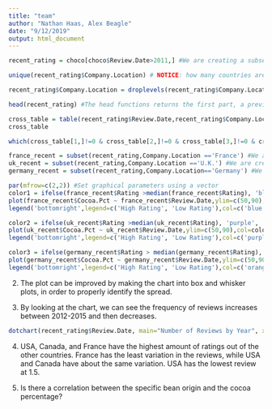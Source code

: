 ```yaml
---
title: "team"
author: "Nathan Haas, Alex Beagle"
date: "9/12/2019"
output: html_document
---
```


```r
recent_rating = choco[choco$Review.Date>2011,] #We are creating a subset of the data where we only want to consider the reviews from the year 2011 to present day.The arguments for this function are the [choco$Review.Date]. 

unique(recent_rating$Company.Location) # NOTICE: how many countries are listed but how many levels are there? #Using the unique function, R automatically got rid of the duplicated company locations and returned all the locations once. There are 54 countries listed, but there are 61 levels present. The levels are the countries in alphabetical order.

recent_rating$Company.Location = droplevels(recent_rating$Company.Location) #We removed the company locations that were completely unused in our subset of the data we created.

head(recent_rating) #The head functions returns the first part, a preview, of the vector.

cross_table = table(recent_rating$Review.Date,recent_rating$Company.Location) #This table returns the number of recent reviews in a given country within a given year. In 2012, companies in Australia gave 8 different chocolate reviews.
cross_table

which(cross_table[1,]!=0 & cross_table[2,]!=0 & cross_table[3,]!=0 & cross_table[4,]!=0 & cross_table[5,]!=0) #This function returns non-zero reviews for the first five countries in the cross_table.

france_recent = subset(recent_rating,Company.Location =='France') #We are creating a subset of the data, only looking at companies in France.
uk_recent = subset(recent_rating,Company.Location =='U.K.') #We are creating a subset of the data, only looking at companies in the U.K.
germany_recent = subset(recent_rating,Company.Location=='Germany') #We are creating a subset of the data, only looking at companies in Germany.

par(mfrow=c(2,2)) #Set graphical parameters using a vector
color1 = ifelse(france_recent$Rating >median(france_recent$Rating), 'blue', 'green') #Created an color element, dictated whether france_recent is greater than the median france_recent rating, it will be blue. If it is not greater, it will be green.
plot(france_recent$Cocoa.Pct ~ france_recent$Review.Date,ylim=c(50,90),col=color1,pch=18,cex=1.5,xlab="Review Date", ylab= "Cocoa Percentage", main= "France") #Created a basic plot based on the parameters previously set.
legend('bottomright',legend=c('High Rating', 'Low Rating'),col=c('blue','green'),pch=18) #Created a legend to help explain the plot, in the bottom right, displaying two criteria.

color2 = ifelse(uk_recent$Rating >median(uk_recent$Rating), 'purple', 'red') #Created an color element, dictated whether uk_recent is greater than the median uk_recent rating, it will be purple. If it is not greater, it will be red.
plot(uk_recent$Cocoa.Pct ~ uk_recent$Review.Date,ylim=c(50,90),col=color2,pch=18,cex=1.5, xlab="Review Date", ylab= "Cocoa Percentage", main= "UK") #Created a basic plot based on the parameters previously set.
legend('bottomright',legend=c('High Rating', 'Low Rating'),col=c('purple','red'),pch=18) #Created a legend to help explain the plot, in the bottom right, displaying two criteria.

color3 = ifelse(germany_recent$Rating > median(germany_recent$Rating), 'orange', 'yellow') #Created an color element, dictated whether germany_recent is greater than the median germany_recent rating, it will be orange. If it is not greater, it will be yellow.
plot(germany_recent$Cocoa.Pct ~ germany_recent$Review.Date,ylim=c(50,90),col=color3,pch=18,cex=1.5,xlab="Review Date", ylab= "Cocoa Percentage", main= "Germany") #Created a basic plot based on the parameters previously set.
legend('bottomright',legend=c('High Rating', 'Low Rating'),col=c('orange','yellow'),pch=18) #Created a legend to help explain the plot, in the bottom right, displaying two criteria.
```

2. The plot can be improved by making the chart into box and whisker plots, in order to properly identify the spread.

3. By looking at the chart, we can see the frequency of reviews increases between 2012-2015 and then decreases.
```r
dotchart(recent_rating$Review.Date, main="Number of Reviews by Year", xlab="Year")
```

4. USA, Canada, and France have the highest amount of ratings out of the other countries. France has the least variation in the reviews, while USA and Canada have about the same variation. USA has the lowest review at 1.5.

5. Is there a correlation between the specific bean origin and the cocoa percentage?